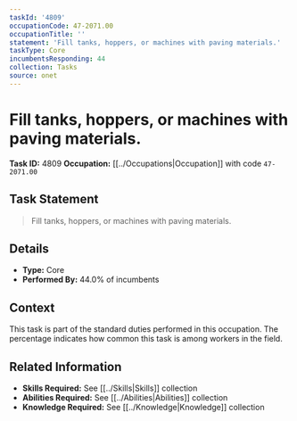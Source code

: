 ```yaml
---
taskId: '4809'
occupationCode: 47-2071.00
occupationTitle: ''
statement: 'Fill tanks, hoppers, or machines with paving materials.'
taskType: Core
incumbentsResponding: 44
collection: Tasks
source: onet
---
```

# Fill tanks, hoppers, or machines with paving materials.

**Task ID:** 4809
**Occupation:** [[../Occupations|Occupation]] with code `47-2071.00`

## Task Statement

> Fill tanks, hoppers, or machines with paving materials.

## Details

- **Type:** Core
- **Performed By:** 44.0% of incumbents

## Context

This task is part of the standard duties performed in this occupation. The percentage indicates how common this task is among workers in the field.

## Related Information

- **Skills Required:** See [[../Skills|Skills]] collection
- **Abilities Required:** See [[../Abilities|Abilities]] collection
- **Knowledge Required:** See [[../Knowledge|Knowledge]] collection
